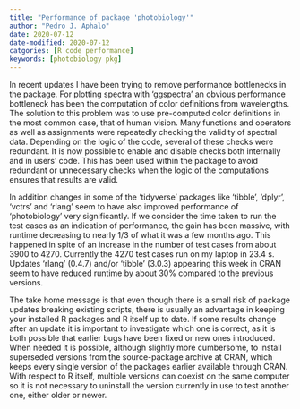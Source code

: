 ```yaml
---
title: "Performance of package 'photobiology'"
author: "Pedro J. Aphalo"
date: 2020-07-12
date-modified: 2020-07-12
catgories: [R code performance]
keywords: [photobiology pkg]
---
```


In recent updates I have been trying to remove performance bottlenecks in the
package. For plotting spectra with 'ggspectra' an obvious performance bottleneck
has been the computation of color definitions from wavelengths. The solution to
this problem was to use pre-computed color definitions in the most common case,
that of human vision. Many functions and operators as well as assignments were
repeatedly checking the validity of spectral data. Depending on the logic of the
code, several of these checks were redundant. It is now possible to enable and
disable checks both internally and in users' code. This has been used within the
package to avoid redundant or unnecessary checks when the logic of the
computations ensures that results are valid.

In addition changes in some of the 'tidyverse' packages like 'tibble', 'dplyr',
'vctrs' and 'rlang' seem to have also improved performance of 'photobiology'
very significantly. If we consider the time taken to run the test cases as an
indication of performance, the gain has been massive, with runtime decreasing to
nearly 1/3 of what it was a few months ago. This happened in spite of an
increase in the number of test cases from about 3900 to 4270. Currently the 4270
test cases run on my laptop in 23.4 s. Updates 'rlang' (0.4.7) and/or 'tibble'
(3.0.3) appearing this week in CRAN seem to have reduced runtime by about 30%
compared to the previous versions.

The take home message is that even though there is a small risk of package
updates breaking existing scripts, there is usually an advantage in keeping your
installed R packages and R itself up to date. If some results change after an
update it is important to investigate which one is correct, as it is both
possible that earlier bugs have been fixed or new ones introduced. When needed
it is possible, although slightly more cumbersome, to install superseded
versions from the source-package archive at CRAN, which keeps every single
version of the packages earlier available through CRAN. With respect to R
itself, multiple versions can coexist on the same computer so it is not
necessary to uninstall the version currently in use to test another one, either
older or newer.
